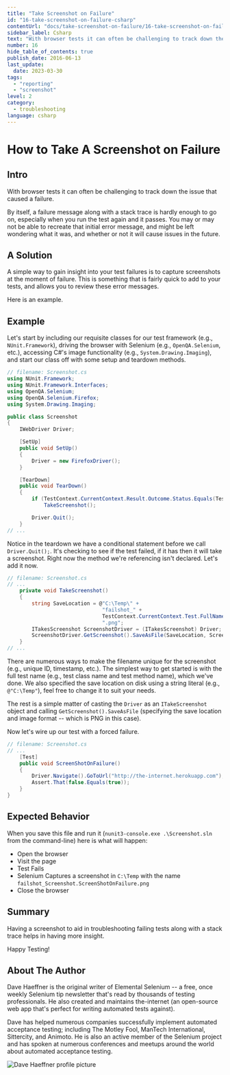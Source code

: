 ```yaml
---
title: "Take Screenshot on Failure"
id: "16-take-screenshot-on-failure-csharp"
contentUrl: "docs/take-screenshot-on-failure/16-take-screenshot-on-failure-csharp"
sidebar_label: Csharp
text: "With browser tests it can often be challenging to track down the issue that caused a failure. By itself, a failure message along with a stack trace is hardly enough to go on, especially when you run the test again and it passes. You may or may not be able to recreate that initial error message, and might be left wondering what it was, and whether or not it will cause issues in the future."
number: 16
hide_table_of_contents: true
publish_date: 2016-06-13
last_update:
  date: 2023-03-30
tags:
  - "reporting"
  - "screenshot"
level: 2
category:
  - troubleshooting
language: csharp
---
```


# How to Take A Screenshot on Failure

## Intro

With browser tests it can often be challenging to track down the issue that caused a failure.

By itself, a failure message along with a stack trace is hardly enough to go on, especially when you run the test again and it passes. You may or may not be able to recreate that initial error message, and might be left wondering what it was, and whether or not it will cause issues in the future.

## A Solution

A simple way to gain insight into your test failures is to capture screenshots at the moment of failure. This is something that is fairly quick to add to your tests, and allows you to review these error messages.

Here is an example.

## Example

Let's start by including our requisite classes for our test framework (e.g., `NUnit.Framework`), driving the browser with Selenium (e.g., `OpenQA.Selenium`, etc.), accessing C#'s image functionality (e.g., `System.Drawing.Imaging`), and start our class off with some setup and teardown methods.

```csharp
// filename: Screenshot.cs
using NUnit.Framework;
using NUnit.Framework.Interfaces;
using OpenQA.Selenium;
using OpenQA.Selenium.Firefox;
using System.Drawing.Imaging;

public class Screenshot
{
    IWebDriver Driver;

    [SetUp]
    public void SetUp()
    {
        Driver = new FirefoxDriver();
    }

    [TearDown]
    public void TearDown()
    {
        if (TestContext.CurrentContext.Result.Outcome.Status.Equals(TestStatus.Failed))
            TakeScreenshot();

        Driver.Quit();
    }
// ...
```

Notice in the teardown we have a conditional statement before we call `Driver.Quit();`. It's checking to see if the test failed, if it has then it will take a screenshot. Right now the method we're referencing isn't declared. Let's add it now.

```csharp
// filename: Screenshot.cs
// ...
    private void TakeScreenshot()
    {
        string SaveLocation = @"C:\Temp\" +
                               "failshot_" +
                               TestContext.CurrentContext.Test.FullName +
                               ".png";
        ITakesScreenshot ScreenshotDriver = (ITakesScreenshot) Driver;
        ScreenshotDriver.GetScreenshot().SaveAsFile(SaveLocation, ScreenshotImageFormat.Png);
    }
// ...
```

There are numerous ways to make the filename unique for the screenshot (e.g., unique ID, timestamp, etc.). The simplest way to get started is with the full test name (e.g., test class name and test method name), which we've done. We also specified the save location on disk using a string literal (e.g., `@"C:\Temp"`), feel free to change it to suit your needs.

The rest is a simple matter of casting the `Driver` as an `ITakeScreenshot` object and calling `GetScreenshot().SaveAsFile` (specifying the save location and image format -- which is PNG in this case).

Now let's wire up our test with a forced failure.

```csharp
// filename: Screenshot.cs
// ...
    [Test]
    public void ScreenShotOnFailure()
    {
        Driver.Navigate().GoToUrl("http://the-internet.herokuapp.com");
        Assert.That(false.Equals(true));
    }
}
```

## Expected Behavior

When you save this file and run it (`nunit3-console.exe .\Screenshot.sln` from the command-line) here is what will happen:

- Open the browser
- Visit the page
- Test Fails
- Selenium Captures a screenshot in `C:\Temp` with the name `failshot_Screenshot.ScreenShotOnFailure.png`
- Close the browser

## Summary

Having a screenshot to aid in troubleshooting failing tests along with a stack trace helps in having more insight.

Happy Testing!

## About The Author

Dave Haeffner is the original writer of Elemental Selenium -- a free, once weekly Selenium tip newsletter that's read by thousands of testing professionals. He also created and maintains the-internet (an open-source web app that's perfect for writing automated tests against).

Dave has helped numerous companies successfully implement automated acceptance testing; including The Motley Fool, ManTech International, Sittercity, and Animoto. He is also an active member of the Selenium project and has spoken at numerous conferences and meetups around the world about automated acceptance testing.

![Dave Haeffner profile picture](/img/authors/dave-haeffner.jpeg#author-img 'a title')
